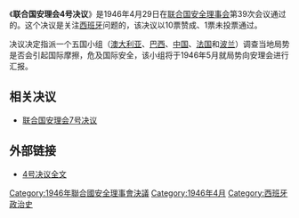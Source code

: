 {{Infobox UN resolution
|number = 4
|organ = SC
|date = 4月29日
|year = 1946年
|meeting = 39
|code = S/RES/4
|document = http://daccess-dds-ny.un.org/doc/RESOLUTION/GEN/NR0/036/67/IMG/NR003667.pdf?OpenElement
|for = 10
|abstention = 1
|against = 0
|subject = 西班牙局势对国际和平与安全的威胁
|result = 通过
|image = Flag of Spain 1945 1977.svg
|caption = [[佛朗哥时期|西班牙国]]国旗
}}
《'''联合国安理会4号决议'''》是1946年4月29日在[[联合国安全理事会|联合国安全理事会]]第39次会议通过的。这个决议是关注[[西班牙|西班牙]]问题的，该决议以10票赞成、1票未投票通过。

决议决定指派一个五国小组（[[澳大利亚|澳大利亚]]、[[巴西|巴西]]、[[中华民国|中国]]、[[法国|法国]]和[[波兰人民共和国|波兰]]）调查当地局势是否会引起国际摩擦，危及国际安全，该小组将于1946年5月就局势向安理会进行汇报。

==相关决议==
*[[联合国安理会7号决议|联合国安理会7号决议]]

==外部链接==
*[http://daccessdds.un.org/doc/RESOLUTION/GEN/NR0/036/82/IMG/NR003682.pdf?OpenElement 4号决议全文]{{dead link|date=2018年4月 |bot=InternetArchiveBot |fix-attempted=yes }}

{{UN-stub}}
{{UNSCR 1946}}

[[Category:1946年聯合國安全理事會決議|Category:1946年聯合國安全理事會決議]]
[[Category:1946年4月|Category:1946年4月]]
[[Category:西班牙政治史|Category:西班牙政治史]]